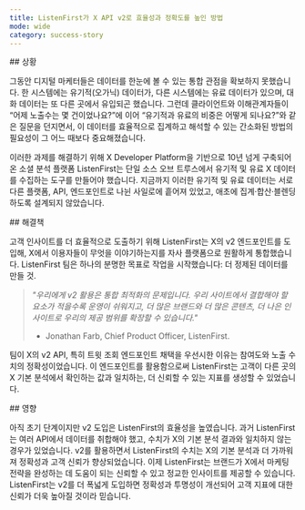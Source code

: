 ```yaml
---
title: ListenFirst가 X API v2로 효율성과 정확도를 높인 방법
mode: wide
category: success-story
---
```


<div id="situation">
  ## 상황
</div>

그동안 디지털 마케터들은 데이터를 한눈에 볼 수 있는 통합 관점을 확보하지 못했습니다. 한 시스템에는 유기적(오가닉) 데이터가, 다른 시스템에는 유료 데이터가 있으며, 대화 데이터는 또 다른 곳에서 유입되곤 했습니다. 그런데 클라이언트와 이해관계자들이 “어제 노출수는 몇 건이었나요?”에 이어 “유기적과 유료의 비중은 어떻게 되나요?”와 같은 질문을 던지면서, 이 데이터를 효율적으로 집계하고 해석할 수 있는 간소화된 방법의 필요성이 그 어느 때보다 중요해졌습니다.

이러한 과제를 해결하기 위해 X Developer Platform을 기반으로 10년 넘게 구축되어 온 소셜 분석 플랫폼 ListenFirst는 단일 소스 오브 트루스에서 유기적 및 유료 X 데이터를 수집하는 도구를 만들어야 했습니다. 지금까지 이러한 유기적 및 유료 데이터는 서로 다른 플랫폼, API, 엔드포인트로 나뉜 사일로에 흩어져 있었고, 애초에 집계·합산·블렌딩하도록 설계되지 않았습니다.

<div id="solution">
  ## 해결책
</div>

고객 인사이트를 더 효율적으로 도출하기 위해 ListenFirst는 X의 v2 엔드포인트를 도입해, X에서 이용자들이 무엇을 이야기하는지를 자사 플랫폼으로 원활하게 통합했습니다. ListenFirst 팀은 하나의 분명한 목표로 작업을 시작했습니다: 더 정제된 데이터를 만들 것.

> *"우리에게 v2 활용은 통합 최적화의 문제입니다. 우리 사이트에서 결합해야 할 요소가 적을수록 운영이 쉬워지고, 더 많은 브랜드와 더 많은 콘텐츠, 더 나은 인사이트로 우리의 제공 범위를 확장할 수 있습니다."*
> 
> - Jonathan Farb, Chief Product Officer, ListenFirst.

팀이 X의 v2 API, 특히 트윗 조회 엔드포인트 채택을 우선시한 이유는 참여도와 노출 수치의 정확성이었습니다. 이 엔드포인트를 활용함으로써 ListenFirst는 고객이 다른 곳의 X 기본 분석에서 확인하는 값과 일치하는, 더 신뢰할 수 있는 지표를 생성할 수 있었습니다.

<div id="impact">
  ## 영향
</div>

아직 초기 단계이지만 v2 도입은 ListenFirst의 효율성을 높였습니다. 과거 ListenFirst는 여러 API에서 데이터를 취합해야 했고, 수치가 X의 기본 분석 결과와 일치하지 않는 경우가 있었습니다. v2를 활용하면서 ListenFirst의 수치는 X의 기본 분석과 더 가까워져 정확성과 고객 신뢰가 향상되었습니다. 이제 ListenFirst는 브랜드가 X에서 마케팅 전략을 완성하는 데 도움이 되는 신뢰할 수 있고 정교한 인사이트를 제공할 수 있습니다. ListenFirst는 v2를 더 폭넓게 도입하면 정확성과 투명성이 개선되어 고객 지표에 대한 신뢰가 더욱 높아질 것이라 믿습니다.